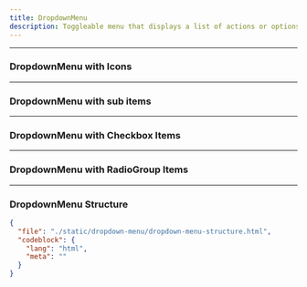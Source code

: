 ```yaml
---
title: DropdownMenu
description: Toggleable menu that displays a list of actions or options.
---
```


<ComponentPreview className="items-start pt-20 min-h-[26rem]" src="/dropdown-menu/dropdown-menu" />

---

### DropdownMenu with Icons

<ComponentPreview className="items-start pt-20" src="/dropdown-menu/dropdown-menu-icons" />

---

### DropdownMenu with sub items

<ComponentPreview className="items-start pt-20" src="/dropdown-menu/dropdown-menu-sub" />

---

### DropdownMenu with Checkbox Items

<ComponentPreview className="items-start pt-20 min-h-[25rem]" src="/dropdown-menu/dropdown-menu-checkbox" />

---

### DropdownMenu with RadioGroup Items

<ComponentPreview className="items-start pt-20 min-h-[25rem]" src="/dropdown-menu/dropdown-menu-radio" />

---

### DropdownMenu Structure

```json doc-gen:file
{
  "file": "./static/dropdown-menu/dropdown-menu-structure.html",
  "codeblock": {
    "lang": "html",
    "meta": ""
  }
}
```

